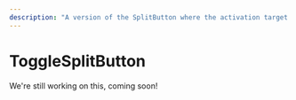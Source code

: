 ---
description: "A version of the SplitButton where the activation target toggles on/off."
---

# ToggleSplitButton

We're still working on this, coming soon!
